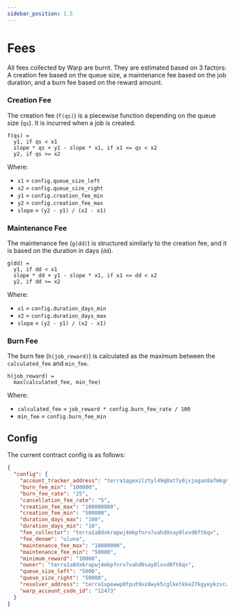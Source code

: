 ```yaml
---
sidebar_position: 1.5
---
```



# Fees

All fees collected by Warp are burnt. They are estimated based on 3 factors: A creation fee based on the queue size, a maintenance fee based on the job duration, and a burn fee based on the reward amount. 

### Creation Fee

The creation fee (`f(qs)`) is a piecewise function depending on the queue size (`qs`). It is incurred when a job is created. 

```
f(qs) = 
  y1, if qs < x1
  slope * qs + y1 - slope * x1, if x1 <= qs < x2
  y2, if qs >= x2
```

Where:
- `x1` = `config.queue_size_left`
- `x2` = `config.queue_size_right`
- `y1` = `config.creation_fee_min`
- `y2` = `config.creation_fee_max`
- `slope` = `(y2 - y1) / (x2 - x1)`

### Maintenance Fee

The maintenance fee (`g(dd)`) is structured similarly to the creation fee, and it is based on the duration in days (`dd`).

```
g(dd) = 
  y1, if dd < x1
  slope * dd + y1 - slope * x1, if x1 <= dd < x2
  y2, if dd >= x2
```

Where:
- `x1` = `config.duration_days_min`
- `x2` = `config.duration_days_max`
- `slope` = `(y2 - y1) / (x2 - x1)`

### Burn Fee

The burn fee (`h(job_reward)`) is calculated as the maximum between the `calculated_fee` and `min_fee`.

```
h(job_reward) = 
  max(calculated_fee, min_fee)
```

Where:
- `calculated_fee` = `job_reward * config.burn_fee_rate / 100`
- `min_fee` = `config.burn_fee_min`

## Config

The current contract config is as follows:

```json
{
  "config": {
    "account_tracker_address": "terra1qgexzlztyl49q8at7y6jxjagan8afmkg0aake0z36tq90ckmf2psh39dsy",
    "burn_fee_min": "100000",
    "burn_fee_rate": "25",
    "cancellation_fee_rate": "5",
    "creation_fee_max": "100000000",
    "creation_fee_min": "500000",
    "duration_days_max": "100",
    "duration_days_min": "10",
    "fee_collector": "terra1a8dxkrapwj4mkpfnrv7vahd0say0lxvd0ft6qv",
    "fee_denom": "uluna",
    "maintenance_fee_max": "10000000",
    "maintenance_fee_min": "50000",
    "minimum_reward": "10000",
    "owner": "terra1a8dxkrapwj4mkpfnrv7vahd0say0lxvd0ft6qv",
    "queue_size_left": "5000",
    "queue_size_right": "50000",
    "resolver_address": "terra1xpewwp0fput9xx8wyk5cglketkke27kgyeykzscafk4sgna4jp5qgzwmmz",
    "warp_account_code_id": "12473"
  }
}
```